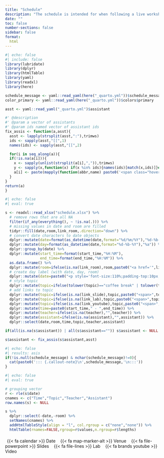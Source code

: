 ```yaml
---
title: "Schedule"
description: "The schedule is intended for when following a live workshop. If you are following this at your own pace, see [Contents](home_contents.html)"
date: ""
toc: false
number-sections: false
sidebar: false
format:
  html
---
```


```r
#| echo: false
#| include: false
library(lubridate)
library(dplyr)
library(htmlTable)
library(yaml)
library(readxl)
library(here)

schedule_message <- yaml::read_yaml(here("_quarto.yml"))$schedule_message
color_primary <- yaml::read_yaml(here("_quarto.yml"))$colors$primary

asst <- yaml::read_yaml("_quarto.yml")$assistant

#' @description
#' @param a vector of assistants
#' @param ids named vector of assistant ids
fix_assis <- function(a,asst){
  asst <- lapply(strsplit(asst,":"),trimws)
  ids <- sapply(asst,"[[",1)
  names(ids) <- sapply(asst,"[[",2)

  for(i in seq_along(a)){
  if(!is.na(a[i])){
    x <- sapply(unlist(strsplit(a[i],",")),trimws)
    y <- sapply(x,function(x) if(x %in% ids){names(ids)[match(x,ids)]}else{x})
    a[i] <- paste(mapply(function(abbr,name) paste0('<span class="hover-text">',abbr,'<span class="tooltip-text top">',name,'</span></span>'),abbr=x,name=y),collapse="<span>,</span>")
  }
}
return(a)
}
```

```r
#| echo: false
#| eval: true

s <- readxl::read_xlsx("schedule.xlsx") %>%
  # remove rows that are all NA
  filter(if_any(everything(), ~ !is.na(.))) %>%
  # missing values in date and room are filled
  tidyr::fill(date,room,link_room,.direction="down") %>%
  # convert date characters to date objects
  dplyr::mutate(date=format(as_datetime(date,format="%d/%m/%Y"),"%d-%b-%Y")) %>%
  dplyr::mutate(day=format(as_datetime(date,format="%d-%b-%Y"),"%a")) %>%
  dplyr::group_by(date) %>%
  dplyr::mutate(start_time=format(start_time,"%H:%M"),
                end_time=format(end_time,"%H:%M")) %>%
  as.data.frame() %>%
  dplyr::mutate(room=ifelse(is.na(link_room),room,paste0("<a href='",link_room,"'>",room,"</a>"))) %>%
  # create day label (with date, day, room)
  dplyr::mutate(date=paste0("<p style='font-size:110%;padding-top:10px;padding-bottom:5px;margin-top:10px;'><span style='font-weight:bold;'><span class='marker'>{{< fa calendar >}}</span>",date,"</span>", "<span style='color:white;border-radius:4px;padding-right:4px;padding-left:4px;background:",color_primary,";margin-left:9px;margin-right:7px;'>",day,"</span>", "<span class='marker'>{{< fa map-marker-alt >}}</span>",room,"</p>")) %>%
  # style topic
  dplyr::mutate(topic=ifelse(tolower(topic)=="coffee break" | tolower(topic)=="lunch" | tolower(topic)=="dinner",paste0("<span class='topic'>",topic,"</span>"),paste0("<span style='margin-right:5px;'>",topic,"</span>"))) %>%
  # add links to topic
  dplyr::mutate(topic=ifelse(is.na(link_slide),topic,paste0("<span>",topic,"<a href='",link_slide,"'>{{< fa file-powerpoint >}}</a></span>&#160"))) %>%
  dplyr::mutate(topic=ifelse(is.na(link_lab),topic,paste0("<span>",topic,"<a href='",link_lab,"'>{{< fa file-lines >}}</a></span>&#160"))) %>%
  dplyr::mutate(topic=ifelse(is.na(link_youtube),topic,paste0("<span>",topic,"<a href='",link_youtube,"'>{{< fa brands youtube >}}</a></span>"))) %>%
  dplyr::mutate(time=paste0(start_time," - ",end_time)) %>%
  dplyr::mutate(teacher=ifelse(is.na(teacher),"",teacher)) %>%
  dplyr::mutate(assistant=ifelse(is.na(assistant),"",assistant)) %>%
  dplyr::select(date,room,time,topic,teacher,assistant)

if(all(is.na(s$assistant)) | all(s$assistant=="")) s$assistant <- NULL

s$assistant <- fix_assis(s$assistant,asst)
```

```r
#| echo: false
#| results: asis
if(!is.null(schedule_message) & nchar(schedule_message)!=0){
  cat(paste0('::: {.callout-note}\n',schedule_message,'\n:::'))
}
```

::: {.table-schedule}

```r
#| echo: false
#| eval: true

# grouping vector
r <- rle(s$date)
cnames <- c("Time","Topic","Teacher","Assistant")
row.names(s) <- NULL

s %>%
  dplyr::select(-date,-room) %>%
  setNames(cnames) %>%
  addHtmlTableStyle(align = "l", col.rgroup = c("none","none")) %>% 
  htmlTable(rnames=FALSE,rgroup=r$values,n.rgroup=r$lengths)
```

<!-- marker legend -->
<p class="small" style="margin-top:20px;">
<span>
<span style="margin-left:6px; margin-right:6px;">
{{< fa calendar >}} Date
</span>
<span style="margin-left:6px; margin-right:6px;">
{{< fa map-marker-alt >}}  Venue
</span>
<span style="margin-left:6px; margin-right:6px;">
{{< fa file-powerpoint >}}  Slides
</span>
<span style="margin-left:6px; margin-right:6px;">
{{< fa file-lines >}}  Lab
</span>
<span style="margin-left:6px; margin-right:6px;">
{{< fa brands youtube >}}  Video
</span>
</span>
</p>

:::
